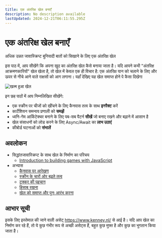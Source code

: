 ```yaml
---
title: एक अंतरिक्ष खेल बनाएँ
description: No description available
lastUpdated: 2024-12-21T06:11:55.295Z
---
```


# एक अंतरिक्ष खेल बनाएँ

अधिक उन्नत जावास्क्रिप्ट बुनियादी बातों को सिखाने के लिए एक अंतरिक्ष खेल

इस पाठ में, आप सीखेंगे कि अपना खुद का अंतरिक्ष खेल कैसे बनाया जाता है। यदि आपने कभी "अंतरिक्ष आक्रमणकारियों" खेल खेला है, तो खेल में केवल एक ही विचार है: एक अंतरिक्ष यान को चलाने के लिए और ऊपर से नीचे आने वाले राक्षसों को आग लगाना। यहाँ  देखिए यह खेल समाप्त होने पे कैसा दिखेगा

![खत्म हुआ खेल](../images/pewpew.gif)

इन छह पाठों में आप निम्नलिखित सीखेंगे:

- एक स्क्रीन पर चीजों को खींचने के लिए कैनवास तत्व के साथ **इनरैक्ट** करें
- कार्टेशियन समन्वय प्रणाली को **समझें**
- ध्वनि-गेम आर्किटेक्चर बनाने के लिए पब-सब पैटर्न **सीखें** जो बनाए रखने और बढ़ाने में आसान है
- खेल संसाधनों को लोड करने के लिए Async/Await का **लाभ उठाएं**
- कीबोर्ड घटनाओं को **संभालें**

## अवलोकन

- सिद्धांतजावास्क्रिप्ट के साथ खेल के निर्माण का परिचय
  - [Introduction to building games with JavaScript](1-introduction/README.md)
- अभ्यास
  - [कैनवास पर आरेखण](../2-drawing-to-canvas/README.hi.md)
  - [स्क्रीन के चारों ओर बढ़ते तत्व](../3-moving-elements-around/README.hi.md)
  - [टक्कर की पहचान](../4-collision-detection/README.hi.md)
  - [हिसाब रखना](../5-keeping-score/README.hi.md)
  - [खेल को समाप्त और पुनः आरंभ करना](../6-end-condition/README.hi.md)

## आभार सूची

इसके लिए इस्तेमाल की जाने वाली असेट् https://www.kenney.nl/ से आई है।
यदि आप खेल का निर्माण कर रहे हैं, तो ये कुछ गंभीर रूप से अच्छी असेट्स हैं, बहुत कुछ मुफ्त है और कुछ का भुगतान किया जाता है।

